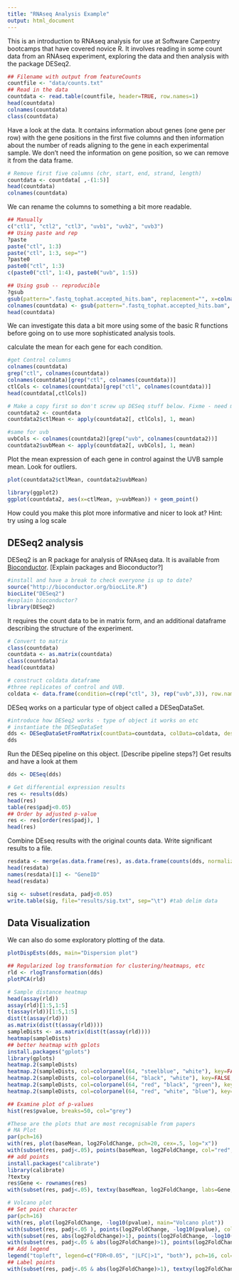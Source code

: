 ```yaml
---
title: "RNAseq Analysis Example"
output: html_document
---
```


This is an introduction to RNAseq analysis for use at Software Carpentry bootcamps that have covered novice R. It involves reading in some count data from an RNAseq experiment, exploring the data and then analysis with the package DESeq2.

```r
## Filename with output from featureCounts
countfile <- "data/counts.txt"
## Read in the data
countdata <- read.table(countfile, header=TRUE, row.names=1)
head(countdata)
colnames(countdata)
class(countdata)
```
Have a look at the data. It contains information about genes (one gene per row) with the gene positions in the first five columns and then information about the number of reads aligning to the gene in each experimental sample. We don't need the information on gene position, so we can remove it from the data frame.

```r
# Remove first five columns (chr, start, end, strand, length)
countdata <- countdata[ ,-(1:5)]
head(countdata)
colnames(countdata)
```

We can rename the columns to something a bit more readable.
```r
## Manually
c("ctl1", "ctl2", "ctl3", "uvb1", "uvb2", "uvb3")
## Using paste and rep
?paste
paste("ctl", 1:3)
paste("ctl", 1:3, sep="")
?paste0
paste0("ctl", 1:3)
c(paste0("ctl", 1:4), paste0("uvb", 1:5))
```

```r
## Using gsub -- reproducible
?gsub
gsub(pattern=".fastq_tophat.accepted_hits.bam", replacement="", x=colnames(countdata))
colnames(countdata) <- gsub(pattern=".fastq_tophat.accepted_hits.bam", replacement="", x=colnames(countdata))
head(countdata)
```

We can investigate this data a bit more using some of the basic R functions before going on to use more sophisticated analysis tools.

calculate the mean for each gene for each condition.
```r
#get Control columns
colnames(countdata)
grep("ctl", colnames(countdata))
colnames(countdata)[grep("ctl", colnames(countdata))]
ctlCols <- colnames(countdata)[grep("ctl", colnames(countdata))]
head(countdata[,ctlCols])

# Make a copy first so don't screw up DESeq stuff below. Fixme - need more commentary
countdata2 <- countdata
countdata2$ctlMean <- apply(countdata2[, ctlCols], 1, mean)

#same for uvb
uvbCols <- colnames(countdata2)[grep("uvb", colnames(countdata2))]
countdata2$uvbMean <- apply(countdata2[, uvbCols], 1, mean)

```
Plot the mean expression of each gene in control against the UVB sample mean. Look for outliers.

```r
plot(countdata2$ctlMean, countdata2$uvbMean)

library(ggplot2)
ggplot(countdata2, aes(x=ctlMean, y=uvbMean)) + geom_point()
```

How could you make this plot more informative and nicer to look at? Hint: try using a log scale


DESeq2 analysis
---------

DESeq2 is an R package for analysis of RNAseq data. It is available from [Bioconductor](http://www.bioconductor.org/). [Explain packages and Bioconductor?]

```r
#install and have a break to check everyone is up to date?
source("http://bioconductor.org/biocLite.R")
biocLite("DESeq2")
#explain bioconductor?
library(DESeq2)

```
 It requires the count data to be in matrix form, and an additional dataframe describing the structure of the experiment.

```r
# Convert to matrix
class(countdata)
countdata <- as.matrix(countdata)
class(countdata)
head(countdata)

# construct coldata dataframe
#three replicates of control and UVB.
coldata <- data.frame(condition=c(rep("ctl", 3), rep("uvb",3)), row.names=colnames(countdata))
```

DESeq works on a particular type of object called a DESeqDataSet.
```r
#introduce how DESeq2 works - type of object it works on etc
# instantiate the DESeqDataSet
dds <- DESeqDataSetFromMatrix(countData=countdata, colData=coldata, design=~condition)
dds
```

Run the DESeq pipeline on this object. [Describe pipeline steps?]
Get results and have a look at them
```r
dds <- DESeq(dds)

# Get differential expression results
res <- results(dds)
head(res)
table(res$padj<0.05)
## Order by adjusted p-value
res <- res[order(res$padj), ]
head(res)
```

Combine DEseq results with the original counts data. Write significant results to a file.

```r
resdata <- merge(as.data.frame(res), as.data.frame(counts(dds, normalized=TRUE)), by="row.names", sort=FALSE)
head(resdata)
names(resdata)[1] <- "GeneID"
head(resdata)

sig <- subset(resdata, padj<0.05)
write.table(sig, file="results/sig.txt", sep="\t") #tab delim data
```

Data Visualization
------------------

We can also do some exploratory plotting of the data.

```r
plotDispEsts(dds, main="Dispersion plot")
```

```r
## Regularized log transformation for clustering/heatmaps, etc
rld <- rlogTransformation(dds)
plotPCA(rld)

# Sample distance heatmap
head(assay(rld))
assay(rld)[1:5,1:5]
t(assay(rld))[1:5,1:5]
dist(t(assay(rld)))
as.matrix(dist(t(assay(rld))))
sampleDists <- as.matrix(dist(t(assay(rld))))
heatmap(sampleDists)
## better heatmap with gplots
install.packages("gplots")
library(gplots)
heatmap.2(sampleDists)
heatmap.2(sampleDists, col=colorpanel(64, "steelblue", "white"), key=FALSE, trace="none")
heatmap.2(sampleDists, col=colorpanel(64, "black", "white"), key=FALSE, trace="none")
heatmap.2(sampleDists, col=colorpanel(64, "red", "black", "green"), key=FALSE, trace="none")
heatmap.2(sampleDists, col=colorpanel(64, "red", "white", "blue"), key=FALSE, trace="none")

## Examine plot of p-values
hist(res$pvalue, breaks=50, col="grey")
```


```r
#These are the plots that are most recognisable from papers
# MA Plot
par(pch=16)
with(res, plot(baseMean, log2FoldChange, pch=20, cex=.5, log="x"))
with(subset(res, padj<.05), points(baseMean, log2FoldChange, col="red", pch=16))
## add points
install.packages("calibrate")
library(calibrate)
?textxy
res$Gene <- rownames(res)
with(subset(res, padj<.05), textxy(baseMean, log2FoldChange, labs=Gene, cex=1, col=2))

# Volcano plot
## Set point character
par(pch=16)
with(res, plot(log2FoldChange, -log10(pvalue), main="Volcano plot"))
with(subset(res, padj<.05 ), points(log2FoldChange, -log10(pvalue), col="red"))
with(subset(res, abs(log2FoldChange)>1), points(log2FoldChange, -log10(pvalue), col="orange"))
with(subset(res, padj<.05 & abs(log2FoldChange)>1), points(log2FoldChange, -log10(pvalue), col="green"))
## Add legend
legend("topleft", legend=c("FDR<0.05", "|LFC|>1", "both"), pch=16, col=c("red","orange","green"))
## Label points
with(subset(res, padj<.05 & abs(log2FoldChange)>1), textxy(log2FoldChange, -log10(pvalue), labs=Gene, cex=1))
```
